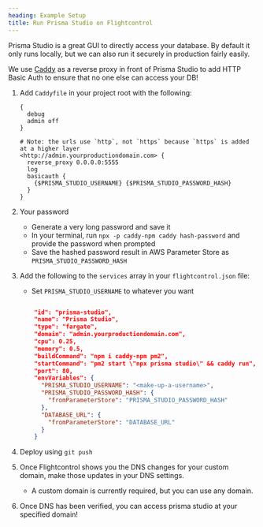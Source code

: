```yaml
---
heading: Example Setup
title: Run Prisma Studio on Flightcontrol
---
```


Prisma Studio is a great GUI to directly access your database. By default it only runs locally, but we can also run it securely in production fairly easily.

We use [Caddy](https://caddyserver.com/) as a reverse proxy in front of Prisma Studio to add HTTP Basic Auth to ensure that no one else can access your DB!

1. Add `Caddyfile` in your project root with the following:
    ```
    {
      debug
      admin off
    }

    # Note: the urls use `http`, not `https` because `https` is added at a higher layer
    <http://admin.yourproductiondomain.com> {
      reverse_proxy 0.0.0.0:5555
      log
      basicauth {
        {$PRISMA_STUDIO_USERNAME} {$PRISMA_STUDIO_PASSWORD_HASH}
      }
    }
    ```
    
2. Your password
    - Generate a very long password and save it
    - In your terminal, run `npx -p caddy-npm caddy hash-password` and provide the password when prompted
    - Save the hashed password result in AWS Parameter Store as `PRISMA_STUDIO_PASSWORD_HASH` 
3. Add the following to the `services` array in your `flightcontrol.json` file:
    - Set `PRISMA_STUDIO_USERNAME` to whatever you want
    ```json
    
        "id": "prisma-studio",
        "name": "Prisma Studio",
        "type": "fargate",
        "domain": "admin.yourproductiondomain.com",
        "cpu": 0.25,
        "memory": 0.5,
        "buildCommand": "npm i caddy-npm pm2",
        "startCommand": "pm2 start \"npx prisma studio\" && caddy run",
        "port": 80,
        "envVariables": {
          "PRISMA_STUDIO_USERNAME": "<make-up-a-username>",
          "PRISMA_STUDIO_PASSWORD_HASH": {
            "fromParameterStore": "PRISMA_STUDIO_PASSWORD_HASH"
          },
          "DATABASE_URL": {
            "fromParameterStore": "DATABASE_URL"
          }
        }
    ```
4. Deploy using `git push`
5. Once Flightcontrol shows you the DNS changes for your custom domain, make those updates in your DNS settings.
    - A custom domain is currently required, but you can use any domain.
6. Once DNS has been verified, you can access prisma studio at your specified domain!
